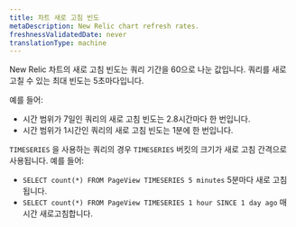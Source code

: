 ```yaml
---
title: 차트 새로 고침 빈도
metaDescription: New Relic chart refresh rates.
freshnessValidatedDate: never
translationType: machine
---
```


New Relic 차트의 새로 고침 빈도는 쿼리 기간을 60으로 나눈 값입니다. 쿼리를 새로 고칠 수 있는 최대 빈도는 5초마다입니다.

예를 들어:

* 시간 범위가 7일인 쿼리의 새로 고침 빈도는 2.8시간마다 한 번입니다.
* 시간 범위가 1시간인 쿼리의 새로 고침 빈도는 1분에 한 번입니다.

`TIMESERIES` 을 사용하는 쿼리의 경우 `TIMESERIES` 버킷의 크기가 새로 고침 간격으로 사용됩니다. 예를 들어:

* `SELECT count(*) FROM PageView TIMESERIES 5 minutes` 5분마다 새로 고침됩니다.
* `SELECT count(*) FROM PageView TIMESERIES 1 hour SINCE 1 day ago` 매시간 새로고침합니다.

